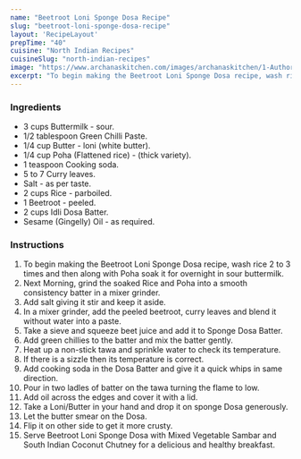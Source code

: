 ---
name: "Beetroot Loni Sponge Dosa Recipe"
slug: "beetroot-loni-sponge-dosa-recipe"
layout: 'RecipeLayout'
prepTime: "40"
cuisine: "North Indian Recipes"
cuisineSlug: "north-indian-recipes"
image: "https://www.archanaskitchen.com/images/archanaskitchen/1-Author/Megha_Joshi/How_to_make_Beetroot_Loni_Sponge_Dosa_with_Potato_PalyaBhaji_and_Coconut_Chutney.jpg"
excerpt: "To begin making the Beetroot Loni Sponge Dosa recipe, wash rice 2 to 3 times and then along with Poha soak it for overnight in sour buttermilk"
---

### Ingredients

- 3 cups Buttermilk - sour.
- 1/2 tablespoon Green Chilli Paste.
- 1/4 cup Butter - loni (white butter).
- 1/4 cup Poha (Flattened rice) - (thick variety).
- 1 teaspoon Cooking soda.
- 5 to 7 Curry leaves.
- Salt - as per taste.
- 2 cups Rice - parboiled.
- 1 Beetroot - peeled.
- 2 cups Idli Dosa Batter.
- Sesame (Gingelly) Oil - as required.

### Instructions

1. To begin making the Beetroot Loni Sponge Dosa recipe, wash rice 2 to 3 times and then along with Poha soak it for overnight in sour buttermilk.
1. Next Morning, grind the soaked Rice and Poha into a smooth consistency batter in a mixer grinder.
1. Add salt giving it stir and keep it aside.
1. In a mixer grinder, add the peeled beetroot, curry leaves and blend it without water into a paste.
1. Take a sieve and squeeze beet juice and add it to Sponge Dosa Batter.
1. Add green chillies to the batter and mix the batter gently.
1. Heat up a non-stick tawa and sprinkle water to check its temperature.
1. If there is a sizzle then its temperature is correct.
1. Add cooking soda in the Dosa Batter and give it a quick whips in same direction.
1. Pour in two ladles of batter on the tawa turning the flame to low.
1. Add oil across the edges and cover it with a lid.
1. Take a Loni/Butter in your hand and drop it on sponge Dosa generously.
1. Let the butter smear on the Dosa.
1. Flip it on other side to get it more crusty.
1. Serve Beetroot Loni Sponge Dosa with Mixed Vegetable Sambar and South Indian Coconut Chutney for a delicious and healthy breakfast.
